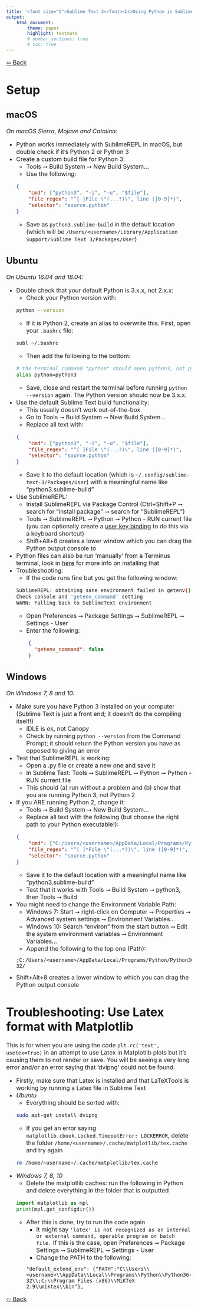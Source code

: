 ```yaml
---
title: '<font size="5">Sublime Text 3</font><br>Using Python in Sublime Text'
output:
    html_document:
        theme: paper
        highlight: textmate
        # number_sections: true
        # toc: true
---
```

<font size="3">

[⇦ Back](../sublime_text.html)

Setup {.tabset}
=====

macOS
-----
*On macOS Sierra, Mojave and Catalina:*

- Python works immediately with SublimeREPL in macOS, but double check if it's Python 2 or Python 3
- Create a custom build file for Python 3:
    - Tools ⭢ Build System ⭢ New Build System...
    - Use the following:
    ```json
    {
        "cmd": ["python3", "-i", "-u", "$file"],
        "file_regex": "^[ ]File \"(...?)\", line ([0-9]*)",
        "selector": "source.python"
    }
    ```
    - Save as `python3.sublime-build` in the default location (which will be `/Users/<username>/Library/Application Support/Sublime Text 3/Packages/User`)

Ubuntu
------
*On Ubuntu 16.04 and 18.04:*

- Double check that your default Python is 3.x.x, not 2.x.x:
    - Check your Python version with:
    ```bash
    python --version
    ```
    - If it is Python 2, create an alias to overwrite this. First, open your `.bashrc` file:
    ```bash
    subl ~/.bashrc
    ```
    - Then add the following to the bottom:
    ```bash
    # the terminal command "python" should open python3, not python2
    alias python=python3
    ```
    - Save, close and restart the terminal before running `python --version` again. The Python version should now be 3.x.x.
- Use the default Sublime Text build functionality:
    - This usually doesn't work out-of-the-box
    - Go to Tools ⭢ Build System ⭢ New Build System...
    - Replace all text with:
    ```json
    {
        "cmd": ["python3", "-i", "-u", "$file"],
        "file_regex": "^[ ]File \"(...?)\", line ([0-9]*)",
        "selector": "source.python"
    }
    ```
    - Save it to the default location (which is `~/.config/sublime-text-3/Packages/User`) with a meaningful name like "python3.sublime-build"
- Use SublimeREPL:
    - Install SublimeREPL via Package Control (Ctrl+Shift+P ⭢ search for "install package" ⭢ search for "SublimeREPL")
    - Tools ⭢ SublimeREPL ⭢ Python ⭢ Python - RUN current file (you can optionally create a [user key binding](key_bindings.html) to do this via a keyboard shortcut)
    - Shift+Alt+8 creates a lower window which you can drag the Python output console to
- Python files can also be run 'manually' from a Terminus terminal, look in [here](packages.html) for more info on installing that
- Troubleshooting:
    - If the code runs fine but you get the following window:
    ```bash
    SublimeREPL: obtaining sane environment failed in getenv()
    Check console and 'getenv_command' setting
    WARN: Falling back to SublimeText environment
    ```
    - Open Preferences ⭢ Package Settings ⭢ SublimeREPL ⭢ Settings - User
    - Enter the following:
    ```json
        {
          "getenv_command": false
        }
    ```

Windows
-------
*On Windows 7, 8 and 10:*

- Make sure you have Python 3 installed on your computer (Sublime Text is just a front end; it doesn't do the compiling itself!)
    - IDLE is ok, not Canopy
    - Check by running `python --version` from the Command Prompt; it should return the Python version you have as opposed to giving an error
- Test that SublimeREPL is working:
    - Open a .py file or create a new one and save it
    - In Sublime Text: Tools ⭢ SublimeREPL ⭢ Python ⭢ Python - RUN current file
    - This should (a) run without a problem and (b) show that you are running Python 3, not Python 2
- If you ARE running Python 2, change it:
    - Tools ⭢ Build System ⭢ New Build System...
    - Replace all text with the following (but choose the right path to your Python executable!):
    ```json
    {
        "cmd": ["C:/Users/<username>/AppData/Local/Programs/Python/Python36-32/python.exe", "-u", "$file"],
        "file_regex": "^[ ]*File \"(...*?)\", line ([0-9]*)",
        "selector": "source.python"
    }
    ```
    - Save it to the default location with a meaningful name like "python3.sublime-build"
    - Test that it works with Tools ⭢ Build System ⭢ python3, then Tools ⭢ Build
- You might need to change the Environment Variable Path:
    - Windows 7: Start ⭢ right-click on Computer ⭢ Properties ⭢ Advanced system settings ⭢ Environment Variables...
    - Windows 10: Search "environ" from the start button ⭢ Edit the system environment variables ⭢ Environment Variables...
    - Append the following to the top one (Path):
    ```text
    ;C:/Users/<username>/AppData/Local/Programs/Python/Python36-32/
    ```
- Shift+Alt+8 creates a lower window to which you can drag the Python output console

Troubleshooting: Use Latex format with Matplotlib
=================================================
This is for when you are using the code `plt.rc('text', usetex=True)` in an attempt to use Latex in Matplotlib plots but it's causing them to not render or save. You will be seeing a very long error and/or an error saying that 'dvipng' could not be found.

- Firstly, make sure that Latex is installed and that LaTeXTools is working by running a Latex file in Sublime Text
- *Ubuntu*
    - Everything should be sorted with:
    ```bash
    sudo apt-get install dvipng
    ```
    - If you get an error saying `matplotlib.cbook.Locked.TimeoutError: LOCKERROR`, delete the folder `/home/<username>/.cache/matplotlib/tex.cache` and try again
    ```bash
    rm /home/<username>/.cache/matplotlib/tex.cache
    ```
- *Windows 7, 8, 10*
    - Delete the matplotlib caches: run the following in Python and delete everything in the folder that is outputted
    ```python
    import matplotlib as mpl
    print(mpl.get_configdir())
    ```
    - After this is done, try to run the code again
        - It might say `'latex' is not recognized as an internal or external command, operable program or batch file.` If this is the case, open Preferences ⭢ Package Settings ⭢ SublimeREPL ⭢ Settings - User
        + Change the PATH to the following:
        ```text
        "default_extend_env": {"PATH":"C\\Users\\<username>\\AppData\\Local\\Programs\\Python\\Python36-32\\;C:\\Program Files (x86)\\MiKTeX 2.9\\miktex\\bin"},
        ```

[⇦ Back](../sublime_text.html)

</font>
